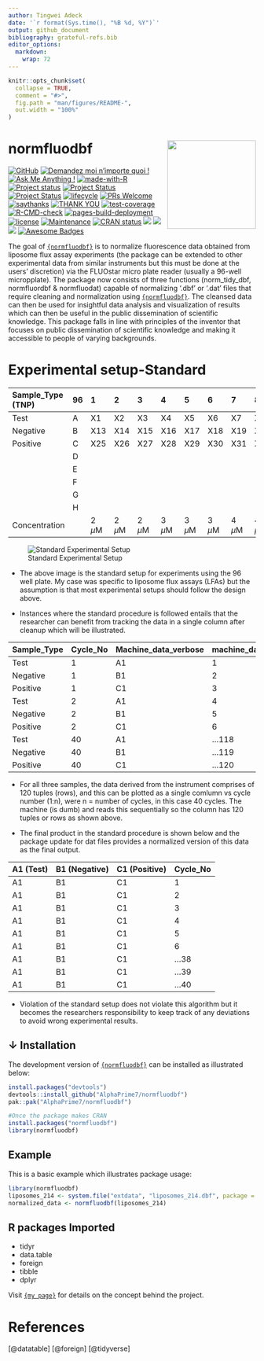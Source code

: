 ```yaml
---
author: Tingwei Adeck
date: '`r format(Sys.time(), "%B %d, %Y")`'
output: github_document
bibliography: grateful-refs.bib
editor_options: 
  markdown: 
    wrap: 72
---
```


<!-- README.md is generated from README.Rmd. Please edit that file -->

```r
knitr::opts_chunk$set(
  collapse = TRUE,
  comment = "#>",
  fig.path = "man/figures/README-",
  out.width = "100%"
)
```

# normfluodbf <img src="man/figures/logo.png" align="right" width="180"/>

[![GitHub](https://badgen.net/badge/icon/github?icon=github&label)](https://github.com/AlphaPrime7/normfluodbf)
[![Demandez moi n'importe quoi !](https://img.shields.io/badge/Demandez%20moi-n'%20importe%20quoi-1abc9c.svg)](mailto:awesome.tingwei@outlook.com)
[![Ask Me Anything !](https://img.shields.io/badge/Ask%20me-anything-1abc9c.svg)](mailto:awesome.tingwei@outlook.com)
[![made-with-R](https://img.shields.io/badge/Made%20with-Rstudio-1f425f.svg)](https://www.rstudio.com/categories/rstudio-ide/)
[![Project
status](https://www.repostatus.org/badges/latest/concept.svg)](https://github.com/AlphaPrime7/normfluodbf/commits)
[![Project
Status](https://www.repostatus.org/badges/latest/active.svg)](https://github.com/AlphaPrime7/normfluodbf/commits)
[![Project Status](https://www.repostatus.org/badges/latest/wip.svg)](https://github.com/AlphaPrime7/normfluodbf_ShinyApp/graphs/contributors)
[![lifecycle](https://img.shields.io/badge/lifecycle-maturing-blue.svg)](https://lifecycle.r-lib.org/articles/stages.html)
[![PRs Welcome](https://img.shields.io/badge/PRs-welcome-brightgreen.svg?style=flat-square)](http://makeapullrequest.com)
[![saythanks](https://img.shields.io/badge/say-thanks-ff69b4.svg)](https://github.com/AlphaPrime7/normfluodbf)
[![THANK YOU](https://img.shields.io/badge/THANK-YOU-ff69b4.svg)](mailto:awesome.tingwei@outlook.com)
[![test-coverage](https://github.com/AlphaPrime7/normfluodbf/actions/workflows/test-coverage.yaml/badge.svg)](https://github.com/AlphaPrime7/normfluodbf/actions/workflows/test-coverage.yaml)
[![R-CMD-check](https://github.com/AlphaPrime7/normfluodbf/actions/workflows/R-CMD-check.yaml/badge.svg)](https://github.com/AlphaPrime7/normfluodbf/actions/workflows/R-CMD-check.yaml)
[![pages-build-deployment](https://github.com/AlphaPrime7/normfluodbf/actions/workflows/pages/pages-build-deployment/badge.svg)](https://github.com/AlphaPrime7/normfluodbf/actions/workflows/pages/pages-build-deployment)
[![license](https://img.shields.io/badge/MIT-License?label=license)](https://mit-license.org/)
[![Maintenance](https://img.shields.io/badge/Maintained%3F-yes-green.svg)](https://github.com/AlphaPrime7/normfluodbf/graphs/commit-activity)
[![CRAN
status](https://www.r-pkg.org/badges/version/normfluodbf)](https://CRAN.R-project.org/package=normfluodbf)
[![](http://cranlogs.r-pkg.org/badges/grand-total/normfluodbf?color=yellow)](https://cran.r-project.org/package=normfluodbf)
[![](http://cranlogs.r-pkg.org/badges/last-month/normfluodbf?color=green)](https://cran.r-project.org/package=normfluodbf)
[![](http://cranlogs.r-pkg.org/badges/last-week/normfluodbf?color=yellow)](https://cran.r-project.org/package=normfluodbf)
[![Awesome Badges](https://img.shields.io/badge/badges-awesome-green.svg)](https://github.com/Naereen/badges)


The goal of
[`{normfluodbf}`](https://github.com/AlphaPrime7/normfluodbf) is to
normalize fluorescence data obtained from liposome flux assay
experiments (the package can be extended to other experimental data from similar instruments but this must be done at the users' discretion) via the FLUOstar micro plate reader (usually a 96-well micropplate).
The package now consists of three functions (norm_tidy_dbf, normfluordbf & normfluodat) capable of normalizing '.dbf' or '.dat' files that require cleaning and normalization using [`{normfluodbf}`](https://github.com/AlphaPrime7/normfluodbf). The cleansed data can then be used for insightful data analysis and visualization of results which can then be useful in the public dissemination of scientific knowledge. This package falls in line with principles of the inventor that focuses on public dissemination of scientific knowledge and making it accessible to people of varying backgrounds.

# Experimental setup-Standard

|Sample_Type (TNP)| 96 | 1 | 2 | 3 | 4 | 5 | 6 | 7 | 8 | 9 | 10 | 11 | 12 
|:---------|:---------|:-----------|:-----------|:------------|:----------|:--------|:--------|:--------|:--------|:--------|:--------|:--------|:--------
| Test | A | X1 | X2 | X3 | X4 | X5 | X6 | X7 | X8 | X9 | X10 | X11 | X12 
| Negative | B | X13 | X14 | X15 | X16 | X17 | X18 | X19 | X20 | X21 | X22 | X23 | X24 
| Positive | C | X25 | X26 | X27 | X28 | X29 | X30 | X31 | X32 | X33 | X34 | X35 | X36 
| | D |  |  |  |  |  |  |  |  |  |  |  |  
| | E |  |  |  |  |  |  |  |  |  |  |  |  
| | F |  |  |  |  |  |  |  |  |  |  |  |  
| | G |  |  |  |  |  |  |  |  |  |  |  |  
| | H |  |  |  |  |  |  |  |  |  |  |  |  
| Concentration |  | 2 $\mu$M | 2 $\mu$M | 2 $\mu$M | 3 $\mu$M | 3 $\mu$M | 3 $\mu$M |4 $\mu$M | 4 $\mu$M | 4 $\mu$M | 5 $\mu$M  | 5 $\mu$M | 5 $\mu$M 

![Standard Experimental Setup](original_exp_setup.png)

- The above image is the standard setup for experiments using the 96 well plate. My case was specific to liposome flux assays (LFAs) but the assumption is that most experimental setups should follow the design above.

- Instances where the standard procedure is followed entails that the researcher can benefit from tracking the data in a single column after cleanup which will be illustrated.

|Sample_Type | Cycle_No | Machine_data_verbose | machine_data_numeric
|:---------|:---------|:---------|:---------
| Test | 1  | A1 | 1
| Negative | 1 | B1 | 2
| Positive | 1 | C1 | 3
| Test | 2  | A1 | 4
| Negative | 2 | B1 | 5
| Positive | 2 | C1 | 6
| Test | 40 | A1 | ...118
| Negative | 40 | B1 | ...119
| Positive | 40 | C1 | ...120

- For all three samples, the data derived from the instrument comprises of 120 tuples (rows), and this can be plotted as a single comlumn vs cycle number (1:n), were n = number of cycles, in this case 40 cycles. The machine (is dumb) and reads this sequentially so the column has 120 tuples or rows as shown above.

- The final product in the standard procedure is shown below and the package update for dat files provides a normalized version of this data as the final output.

|A1 (Test) | B1 (Negative) | C1 (Positive) | Cycle_No
|:---------|:---------|:---------|:---------
| A1 | B1 | C1 | 1
| A1 | B1 | C1 | 2
| A1 | B1 | C1 | 3
| A1 | B1 | C1 | 4
| A1 | B1 | C1 | 5
| A1 | B1 | C1 | 6
| A1 | B1 | C1 | ...38
| A1 | B1 | C1 | ...39 
| A1 | B1 | C1 | ...40

- Violation of the standard setup does not violate this algorithm but it becomes the researchers responsibility to keep track of any deviations to avoid wrong experimental results.


## ↓ Installation

The development version of
[`{normfluodbf}`](https://github.com/AlphaPrime7/normfluodbf) can be
installed as illustrated below:

```r
install.packages("devtools")
devtools::install_github("AlphaPrime7/normfluodbf")
pak::pak("AlphaPrime7/normfluodbf")

#Once the package makes CRAN
install.packages("normfluodbf")
library(normfluodbf)
```

## Example

This is a basic example which illustrates package usage:

```r
library(normfluodbf)
liposomes_214 <- system.file("extdata", "liposomes_214.dbf", package = "normfluodbf")
normalized_data <- normfluodbf(liposomes_214)
```

## R packages Imported

-   tidyr
-   data.table
-   foreign
-   tibble
-   dplyr

Visit
[`{my page}`](https://alphaprime7.github.io/normfluodbf/articles/normfluodbf.html)
for details on the concept behind the project.

# References

[@datatable] [@foreign] [@tidyverse]
